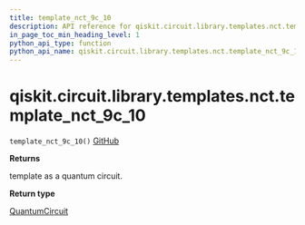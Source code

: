 ```yaml
---
title: template_nct_9c_10
description: API reference for qiskit.circuit.library.templates.nct.template_nct_9c_10
in_page_toc_min_heading_level: 1
python_api_type: function
python_api_name: qiskit.circuit.library.templates.nct.template_nct_9c_10
---
```


# qiskit.circuit.library.templates.nct.template\_nct\_9c\_10

<span id="qiskit.circuit.library.templates.nct.template_nct_9c_10" />

`template_nct_9c_10()` [GitHub](https://github.com/qiskit/qiskit/tree/stable/0.17/qiskit/circuit/library/templates/nct/template_nct_9c_10.py "view source code")

**Returns**

template as a quantum circuit.

**Return type**

[QuantumCircuit](qiskit.circuit.QuantumCircuit "qiskit.circuit.QuantumCircuit")

